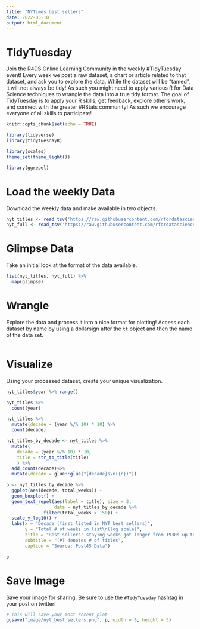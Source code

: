 ```yaml
---
title: "NYTimes best sellers"
date: 2022-05-10
output: html_document
---
```


# TidyTuesday

Join the R4DS Online Learning Community in the weekly #TidyTuesday event!
Every week we post a raw dataset, a chart or article related to that dataset, and ask you to explore the data.
While the dataset will be “tamed”, it will not always be tidy! As such you might need to apply various R for Data Science techniques to wrangle the data into a true tidy format.
The goal of TidyTuesday is to apply your R skills, get feedback, explore other’s work, and connect with the greater #RStats community!
As such we encourage everyone of all skills to participate!

```r

knitr::opts_chunk$set(echo = TRUE)

library(tidyverse)
library(tidytuesdayR)

library(scales)
theme_set(theme_light())

library(ggrepel)
```

# Load the weekly Data

Download the weekly data and make available in two objects.

```r

nyt_titles <- read_tsv('https://raw.githubusercontent.com/rfordatascience/tidytuesday/master/data/2022/2022-05-10/nyt_titles.tsv')
nyt_full <- read_tsv('https://raw.githubusercontent.com/rfordatascience/tidytuesday/master/data/2022/2022-05-10/nyt_full.tsv')

```


# Glimpse Data

Take an initial look at the format of the data available.

```r

list(nyt_titles, nyt_full) %>% 
  map(glimpse)

```

# Wrangle

Explore the data and process it into a nice format for plotting! Access each dataset by name by using a dollarsign after the `tt` object and then the name of the data set.

```r



```


# Visualize

Using your processed dataset, create your unique visualization.

```r

nyt_titles$year %>% range()

nyt_titles %>% 
  count(year)

nyt_titles %>% 
  mutate(decade = (year %/% 10) * 10) %>% 
  count(decade)

nyt_titles_by_decade <- nyt_titles %>% 
  mutate(
    decade = (year %/% 10) * 10,
    title = str_to_title(title)
    ) %>% 
  add_count(decade)%>% 
  mutate(decade = glue::glue("{decade}s\n({n})"))

p <- nyt_titles_by_decade %>% 
  ggplot(aes(decade, total_weeks)) +
  geom_boxplot() +
  geom_text_repel(aes(label = title), size = 3, 
                  data = nyt_titles_by_decade %>% 
              filter(total_weeks > 150)) +
  scale_y_log10() +
  labs(x = "Decade (first listed in NYT best sellers)",
       y = "Total # of weeks in list\n(log scale)",
       title = "Best sellers' staying weeks got longer from 1930s up to 1970s,\nand have got shorter since then, except some long-lived titles",
       subtitle = "(#) denotes # of titles",
       caption = "Source: Post45 Data")

p
```

# Save Image

Save your image for sharing. Be sure to use the `#TidyTuesday` hashtag in your post on twitter! 

```r

# This will save your most recent plot
ggsave("image/nyt_best_sellers.png", p, width = 8, height = 5)

```
